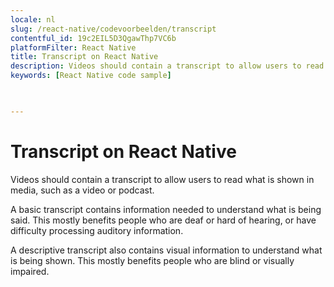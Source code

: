 ```yaml
---
locale: nl
slug: /react-native/codevoorbeelden/transcript
contentful_id: 19c2EIL5D3QgawThp7VC6b
platformFilter: React Native
title: Transcript on React Native
description: Videos should contain a transcript to allow users to read what is shown in media, such as a video or podcast.
keywords: [React Native code sample]


	
---
```


# Transcript on React Native

Videos should contain a transcript to allow users to read what is shown in media, such as a video or podcast.

A basic transcript contains information needed to understand what is being said. This mostly benefits people who are deaf or hard of hearing, or have difficulty processing auditory information.

A descriptive transcript also contains visual information to understand what is being shown. This mostly benefits people who are blind or visually impaired.

<CodeSample id="media-transcript" locale="nl" platform="react native"/>